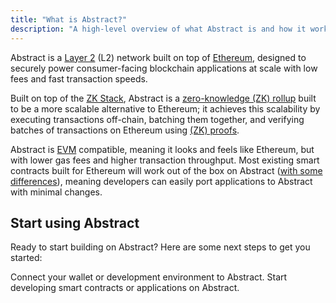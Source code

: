 ```yaml
---
title: "What is Abstract?"
description: "A high-level overview of what Abstract is and how it works."
---
```


Abstract is a [Layer 2](https://ethereum.org/en/layer-2/) (L2) network built on top of
[Ethereum](https://ethereum.org/en/developers/docs/), designed to securely power consumer-facing
blockchain applications at scale with low fees and fast transaction speeds.

Built on top of the [ZK Stack](https://docs.zksync.io/zk-stack), Abstract is a
[zero-knowledge (ZK) rollup](https://ethereum.org/en/developers/docs/scaling/zk-rollups/) built to
be a more scalable alternative to Ethereum; it achieves this scalability by executing transactions off-chain, batching them together,
and verifying batches of transactions on Ethereum using [(ZK) proofs](https://ethereum.org/en/zero-knowledge-proofs/).

Abstract is [EVM](https://ethereum.org/en/developers/docs/evm/) compatible, meaning it looks and feels like
Ethereum, but with lower gas fees and higher transaction throughput. Most existing smart contracts built for Ethereum will work
out of the box on Abstract ([with some differences](/how-abstract-works/evm-differences/overview)),
meaning developers can easily port applications to Abstract with minimal changes.

## Start using Abstract

Ready to start building on Abstract? Here are some next steps to get you started:

<CardGroup cols={2}>
  <Card
    title="Connect to Abstract"
    icon="plug"
    href="/connect-to-abstract"
  >
    Connect your wallet or development environment to Abstract.
  </Card>
  <Card
    title="Start Building"
    icon="rocket"
    href="/build-on-abstract/getting-started"
  >
    Start developing smart contracts or applications on Abstract.
  </Card>
</CardGroup>
